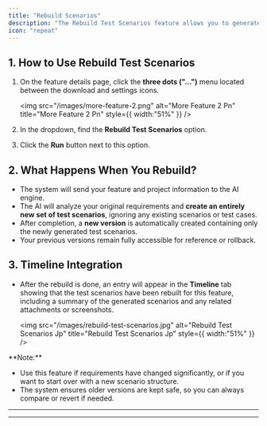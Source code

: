 ```yaml
---
title: "Rebuild Scenarios"
description: "The Rebuild Test Scenarios feature allows you to generate a completely new set of test scenarios for a feature, based on the original requirements. This process ignores all current test scenarios and test cases, essentially giving you a “fresh start” while preserving previous versions for reference."
icon: "repeat"
---
```


## 1. How to Use Rebuild Test Scenarios

1. On the feature details page, click the **three dots ("...")** menu located between the download and settings icons.

   <img
     src="/images/more-feature-2.png"
     alt="More Feature 2 Pn"
     title="More Feature 2 Pn"
     style={{ width:"51%" }}
   />
2. In the dropdown, find the **Rebuild Test Scenarios** option.
3. Click the **Run** button next to this option.

## 2. What Happens When You Rebuild?

- The system will send your feature and project information to the AI engine.
- The AI will analyze your original requirements and **create an entirely new set of test scenarios**, ignoring any existing scenarios or test cases.
- After completion, a **new version** is automatically created containing only the newly generated test scenarios.
- Your previous versions remain fully accessible for reference or rollback.

## 3. Timeline Integration

- After the rebuild is done, an entry will appear in the **Timeline** tab showing that the test scenarios have been rebuilt for this feature, including a summary of the generated scenarios and any related attachments or screenshots.

  <img
    src="/images/rebuild-test-scenarios.jpg"
    alt="Rebuild Test Scenarios Jp"
    title="Rebuild Test Scenarios Jp"
    style={{ width:"51%" }}
  />

<Note>
  **Note:**

  - Use this feature if requirements have changed significantly, or if you want to start over with a new scenario structure.
  - The system ensures older versions are kept safe, so you can always compare or revert if needed.
</Note>


---

---